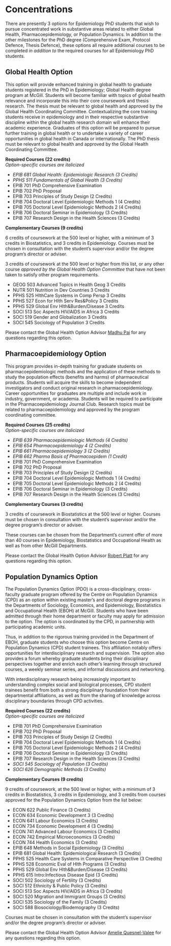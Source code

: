 # Concentrations
There are presently 3 options for Epidemiology PhD students that wish to pursue concentrated work in substantive areas related to either Global Health, Pharmacoepidemiology, or Population Dynamics. In addition to the other milestones for the PhD degree (Comprehensive Exam, Protocol Defence, Thesis Defence), these options all require additional courses to be completed *in addition to* the required courses for all Epidemiology PhD students. 

## Global Health Option
This option will provide enhanced training in global health to graduate students registered in the PhD in Epidemiology; Global Health degree program at McGill. Students will become familiar with topics of global health relevance and incorporate this into their core coursework and thesis research. The thesis must be relevant to global health and approved by the Global Health Coordinating Committee. Contextualizing the core training students receive in epidemiology and in their respective substantive discipline within the global health research domain will enhance their academic experience. Graduates of this option will be prepared to pursue further training in global health or to undertake a variety of career opportunities in global health in Canada or internationally. The PhD thesis must be relevant to global health and approved by the Global Health Coordinating Committee.

**Required Courses (22 credits)**  
*Option-specific courses are italicized*

- *EPIB 681 Global Health: Epidemiologic Research (3 Credits)*
- *PPHS 511 Fundamentals of Global Health (3 Credits)*
- EPIB 701 PhD Comprehensive Examination
- EPIB 702 PhD Proposal
- EPIB 703 Principles of Study Design (2 Credits)
- EPIB 704 Doctoral Level Epidemiologic Methods 1 (4 Credits)
- EPIB 705 Doctoral Level Epidemiologic Methods 2 (4 Credits)
- EPIB 706 Doctoral Seminar in Epidemiology (3 Credits)
- EPIB 707 Research Design in the Health Sciences (3 Credits)

**Complementary Courses (9 credits)**  

6 credits of coursework at the 500 level or higher, with a minimum of 3 credits in Biostatistics, and 3 credits in Epidemiology. Courses must be chosen in consultation with the student's supervisor and/or the degree program's director or adviser.

3 credits of coursework at the 500 level or higher from this list, or any other course *approved by the Global Health Option Committee* that have not been taken to satisfy other program requirements.

- GEOG 503 Advanced Topics in Health Geog 3 Credits
- NUTR 501 Nutrition in Dev Countries 3 Credits
- PPHS 525 HlthCare Systems in Comp Persp 3 Credits
- PPHS 527 Econ for Hlth Serv Res&Policy 3 Credits
- PPHS 529 Global Env Hlth&Burden/Disease 3 Credits
- SOCI 513 Soc Aspects HIV/AIDS in Africa 3 Credits
- SOCI 519 Gender and Globalization 3 Credits
- SOCI 545 Sociology of Population 3 Credits

Please contact the Global Health Option Advisor [Madhu Pai](mailto:madhukar.pai@mcgill.ca) for any questions regarding this option.


## Pharmacoepidemiology Option
This program provides in-depth training for graduate students on pharmacoepidemiologic methods and the application of these methods to study the population effects (benefits and harms) of pharmaceutical products. Students will acquire the skills to become independent investigators and conduct original research in pharmacoepidemiology. Career opportunities for graduates are multiple and include work in industry, government, or academia. Students will be required to participate in the Pharmacoepidemiology Journal Club. Research topics must be related to pharmacoepidemiology and approved by the program coordinating committee.

**Required Courses (25 credits)**  
*Option-specific courses are italicized*

- *EPIB 639 Pharmacoepidemiologic Methods (4 Credits)*
- *EPIB 654 Pharmacoepidemiology 4 (2 Credits)*
- *EPIB 661 Pharmacoepidemiology 3 (2 Credits)*
- *EPIB 662 Pharma Basis of Pharmacoepidem (1 Credit)*
- EPIB 701 PhD Comprehensive Examination
- EPIB 702 PhD Proposal
- EPIB 703 Principles of Study Design (2 Credits)
- EPIB 704 Doctoral Level Epidemiologic Methods 1 (4 Credits)
- EPIB 705 Doctoral Level Epidemiologic Methods 2 (4 Credits)
- EPIB 706 Doctoral Seminar in Epidemiology (3 Credits)
- EPIB 707 Research Design in the Health Sciences (3 Credits)

**Complementary Courses (3 credits)**

3 credits of coursework in Biostatistics at the 500 level or higher. Courses must be chosen in consultation with the student’s supervisor and/or the degree program’s director or adviser.

These courses can be chosen from the Department's current offer of more than 40 courses in Epidemiology, Biostatistics and Occupational Health as well as from other McGill Departments. 

Please contact the Global Health Option Advisor [Robert Platt](mailto:robert.platt@mcgill.ca) for any questions regarding this option.

## Population Dynamics Option
The Population Dynamics Option (PDO) is a cross-disciplinary, cross-faculty graduate program offered by the Centre on Population Dynamics (CPD) as an option within existing master's and doctoral degree programs in the Departments of Sociology, Economics, and Epidemiology, Biostatistics and Occupational Health (EBOH) at McGill. Students who have been admitted through their home department or faculty may apply for admission to the option. The option is coordinated by the CPD, in partnership with participating academic units.

Thus, in addition to the rigorous training provided in the Department of EBOH, graduate students who choose this option become Centre on Population Dynamics (CPD) student trainees. This affiliation notably offers opportunities for interdisciplinary research and supervision. The option also provides a forum whereby graduate students bring their disciplinary perspectives together and enrich each other's learning through structured courses, a weekly seminar series, and informal discussions and networking.

With interdisciplinary research being increasingly important to understanding complex social and biological processes, CPD student trainees benefit from both a strong disciplinary foundation from their departmental affiliations, as well as from the sharing of knowledge across disciplinary boundaries through CPD activities.

**Required Courses (22 credits)**  
*Option-specific courses are italicized*

- EPIB 701 PhD Comprehensive Examination
- EPIB 702 PhD Proposal
- EPIB 703 Principles of Study Design (2 Credits)
- EPIB 704 Doctoral Level Epidemiologic Methods 1 (4 Credits)
- EPIB 705 Doctoral Level Epidemiologic Methods 2 (4 Credits)
- EPIB 706 Doctoral Seminar in Epidemiology (3 Credits)
- EPIB 707 Research Design in the Health Sciences (3 Credits)
- *SOCI 545 Sociology of Population (3 Credits)*
- *SOCI 626 Demographic Methods (3 Credits)*

**Complementary Courses (9 credits)**

9 credits of coursework, at the 500 level or higher, with a minimum of 3 credits in Biostatistics, 3 credits in Epidemiology, and 3 credits from courses approved for the Population Dynamics Option from the list below:

- ECON 622 Public Finance (3 Credits)
- ECON 634 Economic Development 3 (3 Credits)
- ECON 641 Labour Economics (3 Credits)
- ECON 734 Economic Development 4 (3 Credits)
- ECON 741 Advanced Labour Economics (3 Credits)
- ECON 742 Empirical Microeconomics (3 Credits)
- ECON 744 Health Economics (3 Credits)
- EPIB 648 Methods in Social Epidemiology (3 Credits)
- EPIB 681 Global Health: Epidemiological Research (3 Credits)
- PPHS 525 Health Care Systems in Comparative Perspective (3 Credits)
- PPHS 528 Economic Eval of Hlth Programs (3 Credits)
- PPHS 529 Global Env Hlth&Burden/Disease (3 Credits)
- PPHS 615 Intro:Infectious Disease Epid (3 Credits)
- SOCI 502 Sociology of Fertility (3 Credits)
- SOCI 512 Ethnicity & Public Policy (3 Credits)
- SOCI 513 Soc Aspects HIV/AIDS in Africa (3 Credits)
- SOCI 520 Migration and Immigrant Groups (3 Credits)
- SOCI 535 Sociology of the Family (3 Credits)
- SOCI 588 Biosociology/Biodemography (3 Credits)

Courses must be chosen in consultation with the student's supervisor and/or the degree program's director or adviser.

Please contact the Global Health Option Advisor [Amelie Quesnel-Valee](mailto:amelie.quesnelvallee@mcgill.ca) for any questions regarding this option.